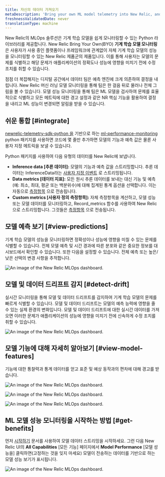 ```yaml
---
title: 자신의 데이터 가져오기
metaDescription: 'Bring your own ML model telemetry into New Relic, and start getting value from your ML model data in just a few minutes'
freshnessValidatedDate: never
translationType: machine
---
```








New Relic의 MLOps 솔루션은 기계 학습 모델을 쉽게 모니터링할 수 있는 Python 라이브러리를 제공합니다. New Relic Bring Your Own(BYO) **기계 학습 모델 모니터링** 은 사용자가 사용 중인 플랫폼이나 프레임워크에 관계없이 자체 기계 학습 모델의 성능을 모니터링할 수 있는 New Relic 제품군의 제품입니다. 이를 통해 사용자는 모델의 문제를 식별하고 해당 문제가 애플리케이션의 정확도나 성능에 영향을 미치기 전에 수정 조치를 취할 수 있습니다.

점점 더 복잡해지는 디지털 공간에서 데이터 팀은 예측 엔진에 크게 의존하여 결정을 내립니다. New Relic 머신 러닝 모델 모니터링을 통해 팀은 한 걸음 뒤로 물러나 전체 그림을 볼 수 있습니다. 모델 성능 모니터링을 통해 팀은 ML 모델을 검사하여 문제를 효율적으로 식별하고 모든 메트릭에 대한 경고 설정과 같은 NR 핵심 기능을 활용하여 결정을 내리고 ML 성능이 변경되면 알림을 받을 수 있습니다.

## 쉬운 통합 [#integrate]

[newrelic-telemetry-sdk-python 을](https://github.com/newrelic/newrelic-telemetry-sdk-python) 기반으로 하는 [ml-performance-monitoring](https://github.com/newrelic-experimental/ml-performance-monitoring) python 패키지를 사용하면 코드에 몇 줄만 추가하면 모델의 기능과 예측 값은 물론 사용자 지정 메트릭을 보낼 수 있습니다.

Python 패키지를 사용하여 다음 유형의 데이터를 New Relic에 보냅니다.

* **Inference data \[추론 데이터]:** 모델의 기능과 예측 값을 스트리밍합니다. 추론 데이터는 InferenceData라는 [사용자 지정 이벤트](/docs/data-apis/ingest-apis/introduction-event-api/) 로 스트리밍됩니다.
* **Data metrics \[데이터 지표]:** 모든 원시 추론 데이터를 보내는 대신 기능 및 예측(예: 최소, 최대, 평균 또는 백분위수)에 대해 집계된 통계 옵션을 선택합니다. 이는 자동으로 [측정항목](/docs/data-apis/ingest-apis/metric-api/introduction-metric-api/) 으로 전송됩니다.
* **Custom metrics \[사용자 정의 측정항목]:** 자체 측정항목을 계산하고, 모델 성능 또는 모델 데이터를 모니터링하고, Record_metrics 함수를 사용하여 New Relic으로 스트리밍합니다. 그것들은 [측정항목](/docs/data-apis/ingest-apis/metric-api/introduction-metric-api/) 으로 전송됩니다.

## 모델 예측 보기 [#view-predictions]

기계 학습 모델의 성능을 모니터링하면 정확성이나 성능에 영향을 미칠 수 있는 문제를 식별할 수 있습니다. 전체 모델 예측 및 시간 경과에 따른 분포와 같은 중요한 정보를 대시보드에서 확인할 수 있습니다. 또한 다음을 설정할 수 있습니다. <InlinePopover type="alerts"/>전체 예측 또는 높은/낮은 선택의 변경 사항을 추적합니다.

<img
  title="An image of the model performance and predictions in New Relic"
  alt="An image of the New Relic MLOps dashboard."
  src={modelperformancemonitoringPredictions}
/>

## 모델 및 데이터 드리프트 감지 [#detect-drift]

실시간 모니터링을 통해 모델 및 데이터 드리프트를 감지하여 기계 학습 모델의 문제를 빠르게 식별할 수 있습니다. 모델 및 데이터 드리프트는 모델의 예측 능력에 영향을 줄 수 있는 실제 환경의 변화입니다. 모델 및 데이터 드리프트에 대한 실시간 데이터를 가져오면 이러한 문제가 애플리케이션의 성능에 영향을 미치기 전에 신속하게 수정 조치를 취할 수 있습니다.

<img
  title="An image of the model and data drift in New Relic"
  alt="An image of the New Relic MLOps dashboard."
  src={modelperformancemonitoringPerformanceDrift}
/>

## 모델 기능에 대해 자세히 알아보기 [#view-model-features]

기능에 대한 통찰력과 통계 데이터를 얻고 표준 및 예상 동작과의 편차에 대해 경고를 받습니다.

<img
  title="An image of the model features in New Relic"
  alt="An image of the New Relic MLOps dashboard."
  src={modelperformancemonitoringModelFeatures}
/>

<img
  title="An image of the feature distribution in New Relic"
  alt="An image of the New Relic MLOps dashboard."
  src={modelperformancemonitoringFeatureDistribution}
/>

<img
  title="An image of the model count, missing values, and standard deviation in New Relic"
  alt="An image of the New Relic MLOps dashboard."
  src={modelperformancemonitoringStandardDeviation}
/>

## ML 모델 성능 모니터링을 시작하는 방법 [#get-benefits]

먼저 [시작하기](/docs/mlops/bring-your-own/getting-started-byo/) 문서를 사용하여 모델 데이터 스트리밍을 시작하세요. 그런 다음 New Relic UI의 **All Capabilities** \[모든 기능] 페이지에서 **Model Performance** \[모델 성능을] 클릭하면(고정하는 것을 잊지 마세요) 모델이 전송하는 데이터를 기반으로 하는 모델 성능 보기가 표시됩니다.

<img
  title="An image of the model performance tab in the New Relic navigation menu"
  alt="An image of the New Relic MLOps dashboard."
  src={modelperformancemonitoringModelPerformanceTab}
/>